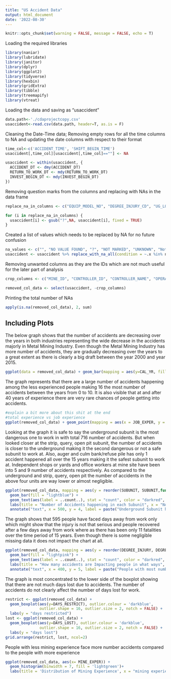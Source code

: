 ```yaml
---
title: "US Accident Data"
output: html_document
date: '2022-08-30'
---
```


```r
knitr::opts_chunk$set(warning = FALSE, message = FALSE, echo = T)
```

Loading the required libraries
```r
library(naniar)
library(lubridate)
library(janitor)
library(dplyr)
library(ggplot2)
library(tidyverse)
library(hexbin)
library(gridExtra)
library(tibble)
library(treemapify)
library(vtreat)
```


Loading the data and saving as "usaccident" 
```r
data.path<-'./cdaprojectcopy.csv'
usaccident<-read.csv(data.path, header=T, as.is = F)
```

Cleaning the Date-Time data; Removing empty rows for all the time columns to NA and updating the date columns with respect to their format
```r
time_col<-c('ACCIDENT_TIME', 'SHIFT_BEGIN_TIME')
usaccident[,time_col][usaccident[,time_col]==""] <- NA

usaccident <- within(usaccident, {
  ACCIDENT_DT <- dmy(ACCIDENT_DT)
  RETURN_TO_WORK_DT <- mdy(RETURN_TO_WORK_DT)
  INVEST_BEGIN_DT <- mdy(INVEST_BEGIN_DT)
})
```

Removing question marks from the columns and replacing with NAs in the data frame
```r
replace_na_in_columns <- c("EQUIP_MODEL_NO", "DEGREE_INJURY_CD", "UG_LOCATION_CD", "UG_MINING_METHOD_CD", "MINING_EQUIP_CD", "EQUIP_MFR_CD", "IMMED_NOTIFY_CD", "INJ_BODY_PART_CD", "NATURE_INJURY_CD", "INJURY_SOURCE_CD", "ACTIVITY_CD", "OCCUPATION_CD", "ACCIDENT_TYPE_CD", "CLASSIFICATION_CD")

for (i in replace_na_in_columns) {
  usaccident[i] <- gsub("?",NA, usaccident[i], fixed = TRUE)
}
```


Created a list of values which needs to be replaced by NA for no future confusion
```r
na_values <- c("", "NO VALUE FOUND", "?", "NOT MARKED", "UNKNOWN", "Not Reported", "Not on this list")
usaccident <- usaccident %>% replace_with_na_all(condition = ~.x %in% na_values)
```

Removing unwanted columns as they are the IDs which are not much useful for the later part of analysis
```r
crop_columns <- c("MINE_ID", "CONTROLLER_ID", "CONTROLLER_NAME", "OPERATOR_ID", "OPERATOR_NAME",  "CONTRACTOR_ID", "DOCUMENT_NO", "SUBUNIT_CD", "DEGREE_INJURY_CD", "FIPS_STATE_CD", "UG_LOCATION_CD", "UG_MINING_METHOD_CD", "MINING_EQUIP_CD", "EQUIP_MFR_CD", "EQUIP_MODEL_NO", "OCCUPATION_CD", "ACTIVITY_CD", "INJURY_SOURCE_CD", "INJ_BODY_PART_CD", "IMMED_NOTIFY_CD", "CLASSIFICATION_CD", "ACCIDENT_TYPE_CD", "NATURE_INJURY_CD")

removed_col_data <- select(usaccident, -crop_columns)
```

Printing the total number of NAs
```r
apply(is.na(removed_col_data), 2, sum)
```

## Including Plots

The below graph shows that the number of accidents are decreasing over the years in both industries representing the wide decrease in the accidents majorly in Metal Mining Industry.
Even though the Metal Mining Industry has more number of accidents, they are gradually decreasing over the years to a great extent as there is clearly a big draft between the year 2000 and year 2015.
```r
ggplot(data = removed_col_data) + geom_bar(mapping = aes(y=CAL_YR, fill = COAL_METAL_IND), position = "dodge") + coord_flip() + labs(title = "Comparision of No. of Accidents in Coal and Metal Industries over 15 yrs", x = "No. of Accidents", y = "year") + annotate("text", x = 115, y = 2011, label = paste("Metal mining industry has more accidents", "compared to the coal industry", sep = "\n"))
```


The graph represents that there are a large number of accidents happening among the less experienced people making 16 the most number of accidents between the years from 0 to 10.
It is also visible that at and after 40 years of experience there are very rare chances of people getting into accidents.
```r
#explain a bit more about this shit at the end
#total experience vs job experience
ggplot(removed_col_data) + geom_point(mapping = aes(x = JOB_EXPER, y = NO_INJURIES, color = JOB_EXPER)) + labs(title = "Impact of Job Experience over the number of accidents", x = "Job Experience", y = "No. of injuries", color="Job_Experience") + annotate("text", x= 30, y = 15, label = paste("Number of accidents decrease as the job ", "experience increases", sep = "\n")) 
```


Looking at the graph it is safe to say the underground subunit is the most dangerous one to work in with total 716 number of accidents. But when looked closer at the strip, query, open pit subunit, the number of accidents is closer to the underground making it the second dangerous or not a safe subunit to work at.
Also, auger and culm bank/refuse pile has only 1 accident happened all over the 15 years making it the safest subunit to work at.
Independent shops or yards and office workers at mine site have been into 5 and 9 number of accidents respectively. 
As compared to the underground and strip, query, open pit the number of accidents in the above four units are way lower or almost negligible.
```r
ggplot(removed_col_data, mapping = aes(y = reorder(SUBUNIT, SUBUNIT,function(y) length(y)))) + 
  geom_bar(fill = "lightblue") + 
  geom_text(aes(label = ..count..), stat = "count", color = "darkred", hjust = "inward") + 
  labs(title = "Number of Accidents happening in each Subunit", x = "No. of Accidents", y = "Subunit") + 
  annotate("text", x = 500, y = 4, label = paste("Underground Subunit has the most", "number of accidents making", "it the most dangerous", sep = "\n"))
```


The graph shows that 595 people have faced days away from work only which might show that the injury is not that serious and people recovered after a few days away from work where as there has been only 11 fatalities over the time period of 15 years.
Even though there is some negligible missing data it does not impact the chart at all.
```r
ggplot(removed_col_data, mapping = aes(y = reorder(DEGREE_INJURY, DEGREE_INJURY, function(y) length(y)))) + 
  geom_bar(fill = "lightpink") + 
  geom_text(aes(label = ..count..), stat = "count", color = "darkred", hjust = "inward") + 
  labs(title = "How many accidents are Impacting people in what ways", x = "No. of Accidents", y = "Degree of Injury") +
  annotate("text", x = 400, y = 5, label = paste("People with most number of accidnets", "have had days away from work only", sep = "\n")) 
```



The graph is most concentrated to the lower side of the boxplot showing that there are not much days lost due to accidents.
The number of accidents do not clearly affect the number of days lost for work.
```r
restrict <- ggplot(removed_col_data) + 
  geom_boxplot(aes(y=DAYS_RESTRICT), outlier.colour = 'darkblue',
               outlier.shape = 16, outlier.size = 2, notch = FALSE) + 
  labs(y = "days restricted")
lost <- ggplot(removed_col_data) + 
  geom_boxplot(aes(y=DAYS_LOST), outlier.colour = 'darkblue',
               outlier.shape = 16, outlier.size = 2, notch = FALSE) + 
  labs(y = "days lost")
grid.arrange(restrict, lost, ncol=2) 

```



People with less mining experience face more number accidents compared to the people with more experience 
```r
ggplot(removed_col_data, aes(x= MINE_EXPER)) + 
  geom_histogram(binwidth = 7, fill = 'lightgreen')+
  labs(title = 'Distribution of Mining Experience', x = "mining experience") 
```


